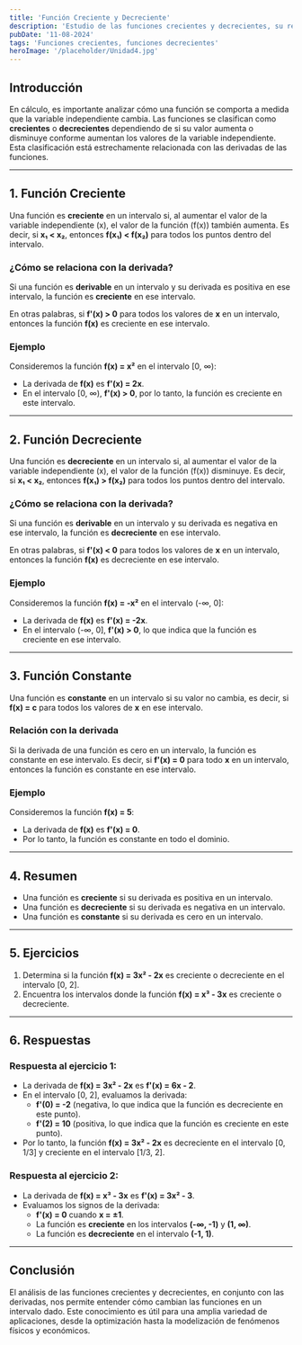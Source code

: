 ```yaml
---
title: 'Función Creciente y Decreciente'
description: 'Estudio de las funciones crecientes y decrecientes, su relación con la derivada y su interpretación.'
pubDate: '11-08-2024'
tags: 'Funciones crecientes, funciones decrecientes'
heroImage: '/placeholder/Unidad4.jpg'
---
```


## Introducción

En cálculo, es importante analizar cómo una función se comporta a medida que la variable independiente cambia. Las funciones se clasifican como **crecientes** o **decrecientes** dependiendo de si su valor aumenta o disminuye conforme aumentan los valores de la variable independiente. Esta clasificación está estrechamente relacionada con las derivadas de las funciones.

---

## 1. Función Creciente

Una función es **creciente** en un intervalo si, al aumentar el valor de la variable independiente (x), el valor de la función (f(x)) también aumenta. Es decir, si **x₁ < x₂**, entonces **f(x₁) < f(x₂)** para todos los puntos dentro del intervalo.

### ¿Cómo se relaciona con la derivada?

Si una función es **derivable** en un intervalo y su derivada es positiva en ese intervalo, la función es **creciente** en ese intervalo. 

En otras palabras, si **f'(x) > 0** para todos los valores de **x** en un intervalo, entonces la función **f(x)** es creciente en ese intervalo.

### Ejemplo

Consideremos la función **f(x) = x²** en el intervalo [0, ∞):

- La derivada de **f(x)** es **f'(x) = 2x**.
- En el intervalo [0, ∞), **f'(x) > 0**, por lo tanto, la función es creciente en este intervalo.

---

## 2. Función Decreciente

Una función es **decreciente** en un intervalo si, al aumentar el valor de la variable independiente (x), el valor de la función (f(x)) disminuye. Es decir, si **x₁ < x₂**, entonces **f(x₁) > f(x₂)** para todos los puntos dentro del intervalo.

### ¿Cómo se relaciona con la derivada?

Si una función es **derivable** en un intervalo y su derivada es negativa en ese intervalo, la función es **decreciente** en ese intervalo. 

En otras palabras, si **f'(x) < 0** para todos los valores de **x** en un intervalo, entonces la función **f(x)** es decreciente en ese intervalo.

### Ejemplo

Consideremos la función **f(x) = -x²** en el intervalo (-∞, 0]:

- La derivada de **f(x)** es **f'(x) = -2x**.
- En el intervalo (-∞, 0], **f'(x) > 0**, lo que indica que la función es creciente en ese intervalo.

---

## 3. Función Constante

Una función es **constante** en un intervalo si su valor no cambia, es decir, si **f(x) = c** para todos los valores de **x** en ese intervalo. 

### Relación con la derivada

Si la derivada de una función es cero en un intervalo, la función es constante en ese intervalo. Es decir, si **f'(x) = 0** para todo **x** en un intervalo, entonces la función es constante en ese intervalo.

### Ejemplo

Consideremos la función **f(x) = 5**:

- La derivada de **f(x)** es **f'(x) = 0**.
- Por lo tanto, la función es constante en todo el dominio.

---

## 4. Resumen

- Una función es **creciente** si su derivada es positiva en un intervalo.
- Una función es **decreciente** si su derivada es negativa en un intervalo.
- Una función es **constante** si su derivada es cero en un intervalo.

---

## 5. Ejercicios

1. Determina si la función **f(x) = 3x² - 2x** es creciente o decreciente en el intervalo [0, 2].
2. Encuentra los intervalos donde la función **f(x) = x³ - 3x** es creciente o decreciente.

---

## 6. Respuestas

### Respuesta al ejercicio 1:

- La derivada de **f(x) = 3x² - 2x** es **f'(x) = 6x - 2**.
- En el intervalo [0, 2], evaluamos la derivada:
  - **f'(0) = -2** (negativa, lo que indica que la función es decreciente en este punto).
  - **f'(2) = 10** (positiva, lo que indica que la función es creciente en este punto).
- Por lo tanto, la función **f(x) = 3x² - 2x** es decreciente en el intervalo [0, 1/3] y creciente en el intervalo [1/3, 2].

### Respuesta al ejercicio 2:

- La derivada de **f(x) = x³ - 3x** es **f'(x) = 3x² - 3**.
- Evaluamos los signos de la derivada:
  - **f'(x) = 0** cuando **x = ±1**.
  - La función es **creciente** en los intervalos **(-∞, -1)** y **(1, ∞)**.
  - La función es **decreciente** en el intervalo **(-1, 1)**.

---

## Conclusión

El análisis de las funciones crecientes y decrecientes, en conjunto con las derivadas, nos permite entender cómo cambian las funciones en un intervalo dado. Este conocimiento es útil para una amplia variedad de aplicaciones, desde la optimización hasta la modelización de fenómenos físicos y económicos.